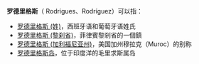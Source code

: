 {{noteTA
|1=zh-hans:罗德里格斯;zh-hk:洛迪古斯;zh-tw:羅德里奎茲;
}}
'''罗德里格斯'''（ Rodrigues、Rodríguez）可以指：
*[[罗德里格斯_(姓)|罗德里格斯 (姓)]]，西班牙语和葡萄牙语姓氏
*[[罗德里格斯_(黎刹省)|罗德里格斯 (黎刹省)]]，菲律賓黎剎省的一個鎮
*[[罗德里格斯_(加利福尼亚州)|罗德里格斯 (加利福尼亚州)]]，美国加州穆拉克（Muroc）的别称
*[[罗德里格斯岛|罗德里格斯岛]]，位于印度洋的毛里求斯属岛

{{Disambiguation|Rodríguez|Cat=五字译名消歧义}}